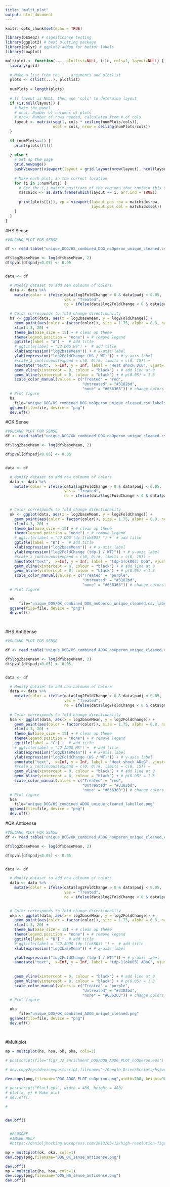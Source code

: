 ```yaml
---
title: "multi_plot"
output: html_document
---
```


```r
knitr::opts_chunk$set(echo = TRUE)

```

```r
library(DESeq2) # significance testing
library(ggplot2) # best plotting package
library(dplyr) # ggplot2 addon for better labels
library(cowplot)
```


```r
multiplot <- function(..., plotlist=NULL, file, cols=1, layout=NULL) {
  library(grid)
  
  # Make a list from the ... arguments and plotlist
  plots <- c(list(...), plotlist)
  
  numPlots = length(plots)
  
  # If layout is NULL, then use 'cols' to determine layout
  if (is.null(layout)) {
    # Make the panel
    # ncol: Number of columns of plots
    # nrow: Number of rows needed, calculated from # of cols
    layout <- matrix(seq(1, cols * ceiling(numPlots/cols)),
                     ncol = cols, nrow = ceiling(numPlots/cols))
  }
  
  if (numPlots==1) {
    print(plots[[1]])
    
  } else {
    # Set up the page
    grid.newpage()
    pushViewport(viewport(layout = grid.layout(nrow(layout), ncol(layout))))
    
    # Make each plot, in the correct location
    for (i in 1:numPlots) {
      # Get the i,j matrix positions of the regions that contain this subplot
      matchidx <- as.data.frame(which(layout == i, arr.ind = TRUE))
      
      print(plots[[i]], vp = viewport(layout.pos.row = matchidx$row,
                                      layout.pos.col = matchidx$col))
    }
  }
}
```

#HS Sense
```r

#VOLCANO PLOT FOR SENSE

df <- read.table("unique_DOG/HS_combined_DOG_noOperon_unique_cleaned.csv", header=TRUE,sep=",")

df$log2baseMean <- log(df$baseMean, 2)
df$pval[df$padj<0.05] <- 0.05


data <- df

  # Modify dataset to add new coloumn of colors
  data <- data %>%
    mutate(color = ifelse(data$log2FoldChange > 0 & data$padj < 0.05,
                          yes = "Treated",
                          no = ifelse(data$log2FoldChange < 0 & data$padj < 0.05, yes = "Untreated", no = "none") ))
  
  # Color corresponds to fold change directionality
  hs <- ggplot(data, aes(x = log2baseMean, y = log2FoldChange)) +
    geom_point(aes(color = factor(color)), size = 1.75, alpha = 0.8, na.rm = T) + # add gene points
    xlim(4.3, 20) +
    theme_bw(base_size = 15) + # clean up theme
    theme(legend.position = "none") + # remove legend 
    ggtitle(label = "A") +  # add title
    # ggtitle(label = "J2 DOG HS") +  # add title
    xlab(expression("log2baseMean")) + # x-axis label
    ylab(expression("log2FoldChange (HS / WT)")) + # y-axis label
    #scale_x_continuous(expand = c(0, 0))#, limits = c(0, 15)) +
    annotate("text",  x=Inf, y = Inf, label = "Heat shock DoG", vjust=1, hjust=1, size=5, fontface="bold") +
    geom_vline(xintercept = 0, colour = "black") + # add line at 0
    geom_hline(yintercept = 0, colour = "black") + # p(0.05) = 1.3
    scale_color_manual(values = c("Treated" = "red", 
                                  "Untreated" = "#3182bd", 
                                  "none" = "#636363")) # change colors
  # Plot figure 
  hs
    file="unique_DOG/HS_combined_DOG_noOperon_unique_cleaned.csv_labels.png"
  ggsave(file=file, device = "png")
  dev.off()

```

#OK Sense
```r

#VOLCANO PLOT FOR SENSE
df <- read.table("unique_DOG/OK_combined_DOG_noOperon_unique_cleaned.csv", header=TRUE,sep=",")

df$log2baseMean <- log(df$baseMean, 2)

df$pval[df$padj<0.05] <- 0.05


data <- df

  # Modify dataset to add new coloumn of colors
  data <- data %>%
    mutate(color = ifelse(data$log2FoldChange > 0 & data$padj < 0.05,
                          yes = "Treated",
                          no = ifelse(data$log2FoldChange < 0 & data$padj < 0.05, yes = "Untreated", no = "none") ))

  
  # Color corresponds to fold change directionality
  ok <- ggplot(data, aes(x = log2baseMean, y = log2FoldChange)) +
    geom_point(aes(color = factor(color)), size = 1.75, alpha = 0.8, na.rm = T) + # add gene points
    xlim(4.3, 20) +
    theme_bw(base_size = 15) + # clean up theme
    theme(legend.position = "none") + # remove legend 
    # ggtitle(label = "J2 DOG tdp-1(ok803) ") +  # add title
    ggtitle(label = "B") +  # add title
    xlab(expression("log2baseMean")) + # x-axis label
    ylab(expression("log2FoldChange (tdp-1 / WT)")) + # y-axis label
    #scale_x_continuous(expand = c(0, 0))#, limits = c(0, 15)) +
    annotate("text",  x=Inf, y = Inf, label = "tdp-1(ok803) DoG", vjust=1, hjust=1, size=5, fontface="bold") +
    geom_vline(xintercept = 0, colour = "black") + # add line at 0
    geom_hline(yintercept = 0, colour = "black") + # p(0.05) = 1.3
    scale_color_manual(values = c("Treated" = "purple", 
                                  "Untreated" = "#3182bd", 
                                  "none" = "#636363")) # change colors
  # Plot figure

  ok
      file="unique_DOG/OK_combined_DOG_noOperon_unique_cleaned.csv_labels.png"
  ggsave(file=file, device = "png")
  dev.off()

  
```



#HS AntiSense
```r

#VOLCANO PLOT FOR SENSE

df <- read.table("unique_DOG/HS_combined_ADOG_noOperon_unique_cleaned.csv", header=TRUE,sep=",")

df$log2baseMean <- log(df$baseMean, 2)
df$pval[df$padj<0.05] <- 0.05


data <- df

  # Modify dataset to add new coloumn of colors
  data <- data %>%
    mutate(color = ifelse(data$log2FoldChange > 0 & data$padj < 0.05,
                          yes = "Treated",
                          no = ifelse(data$log2FoldChange < 0 & data$padj < 0.05, yes = "Untreated", no = "none") ))
  
  # Color corresponds to fold change directionality
  hsa <- ggplot(data, aes(x = log2baseMean, y = log2FoldChange)) +
    geom_point(aes(color = factor(color)), size = 1.75, alpha = 0.8, na.rm = T) + # add gene points
    xlim(4.3, 20) +
    theme_bw(base_size = 15) + # clean up theme
    theme(legend.position = "none") + # remove legend 
    ggtitle(label = "C") +  # add title
    # ggtitle(label = "J2 ADOG HS") +  # add title
    xlab(expression("log2baseMean")) + # x-axis label
    ylab(expression("log2FoldChange (HS / WT)")) + # y-axis label
    annotate("text",  x=Inf, y = Inf, label = "Heat shock ADoG", vjust=1, hjust=1, size=5, fontface="bold") +
    #scale_x_continuous(expand = c(0, 0))#, limits = c(0, 15)) +
    geom_vline(xintercept = 0, colour = "black") + # add line at 0
    geom_hline(yintercept = 0, colour = "black") + # p(0.05) = 1.3
    scale_color_manual(values = c("Treated" = "red", 
                                  "Untreated" = "#3182bd", 
                                  "none" = "#636363")) # change colors
  # Plot figure 
  hsa
    file="unique_DOG/HS_combined_ADOG_unique_cleaned_labelled.png"
  ggsave(file=file, device = "png")
  dev.off()

```






#OK Antisense
```r

#VOLCANO PLOT FOR SENSE
df <- read.table("unique_DOG/OK_combined_ADOG_noOperon_unique_cleaned.csv", header=TRUE,sep=",")

df$log2baseMean <- log(df$baseMean, 2)

df$pval[df$padj<0.05] <- 0.05


data <- df

  # Modify dataset to add new coloumn of colors
  data <- data %>%
    mutate(color = ifelse(data$log2FoldChange > 0 & data$padj < 0.05,
                          yes = "Treated",
                          no = ifelse(data$log2FoldChange < 0 & data$padj < 0.05, yes = "Untreated", no = "none") ))

  
  # Color corresponds to fold change directionality
  oka <- ggplot(data, aes(x = log2baseMean, y = log2FoldChange)) +
    geom_point(aes(color = factor(color)), size = 1.75, alpha = 0.8, na.rm = T) + # add gene points
    xlim(4.3, 20) +
    theme_bw(base_size = 15) + # clean up theme
    theme(legend.position = "none") + # remove legend 
    ggtitle(label = "D") +  # add title
    # ggtitle(label = "J2 ADOG tdp-1(ok803) ") +  # add title
    xlab(expression("log2baseMean")) + # x-axis label

    ylab(expression("log2FoldChange (tdp-1 / WT)")) + # y-axis label
    annotate("text",  x=Inf, y = Inf, label = "tdp-1(ok803) ADoG", vjust=1, hjust=1, size=5, fontface="bold") +
    
    
    geom_vline(xintercept = 0, colour = "black") + # add line at 0
    geom_hline(yintercept = 0, colour = "black") + # p(0.05) = 1.3
    scale_color_manual(values = c("Treated" = "purple", 
                                  "Untreated" = "#3182bd", 
                                  "none" = "#636363")) # change colors
  # Plot figure

  oka
      file="unique_DOG/OK_combined_ADOG_unique_cleaned.png"
  ggsave(file=file, device = "png")
  dev.off()

  
```





#Multiplot
```r


mp = multiplot(hs, hsa, ok, oka, cols=2)
  
# postscript(file="fig7_J2_Enrichment_DOG/DOG_ADOG_PLOT_noOperon.eps")

# dev.copy2eps(device=postscript,filename="~/Google_Drive/Scripts/hs/worm/EMBO/writeup/Figures/fig7_J2_Enrichment_DOG/DOG_ADOG_PLOT_noOperon.eps",out.type="eps")

dev.copy(png,filename="DOG_ADOG_PLOT_noOperon.png",width=700, height=900)

# postscript("Plot3.eps", width = 480, height = 480)
# plot(x, y) # Make plot
# dev.off()

#


dev.off() 

  
  #PLOSONE
  #IMAGE HELP
  #https://danieljhocking.wordpress.com/2013/03/12/high-resolution-figures-in-r/
```


```r
mp = multiplot(ok, oka, cols=1)
dev.copy(png,filename="DOG_OK_sense_antisense.png")

dev.off()
mp = multiplot(hs, hsa, cols=1)
dev.copy(png,filename="DOG_HS_sense_antisense.png")
dev.off()
```

